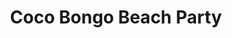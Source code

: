 ---
slug: 'coco-bongo-beach-party'
status: 1
lang: 'es'
type: 'BEACHCLUB'
slugGallery: 'coco-bongo-beachclub'
title: 'Coco Bongo Beach Party'
description: 'La Fiesta en la Playa de Coco Bongo es una de las atracciones más calientes del Caribe Mexicano. La Favorita para las vacaciones de primavera'
keywords: 'cocobongo, fiesta en la playa, cancun, vacaciones de primavera, fiesta, beachclub, fiesta, playa cancun'
price: 50
stars: '4.5'
reviews: '3,987 reseñas'
image:
    src: '/assets/covers/parties/coco-bongo-beach-party-in-cancun.webp'
    alt: 'portada coco bongo beach party en cancun'
duration: '5 horas'
consumption: 'Bebidas nacionales'
admission: 'Acceso a la fiesta en la playa'
bokun: 'https://widgets.bokun.io/online-sales/8b31caec-8877-411a-85ad-682828170619/experience/753803?partialView=1'
calendar: 'https://widgets.bokun.io/online-sales/8b31caec-8877-411a-85ad-682828170619/experience-calendar/753803'
location: 'Blvd. Kukulcan, Zona Hotelera, Cancún, Q.R.'
mapFrame: 'https://www.google.com/maps/embed?pb=!1m14!1m8!1m3!1d14885.988771580263!2d-86.747128!3d21.132603!3m2!1i1024!2i768!4f13.1!3m3!1m2!1s0x8f4c2bf1d63b6b99%3A0x6cc32e706b78b7bf!2sCoco%20Bongo!5e0!3m2!1ses!2smx!4v1704726266557!5m2!1ses!2smx'
---